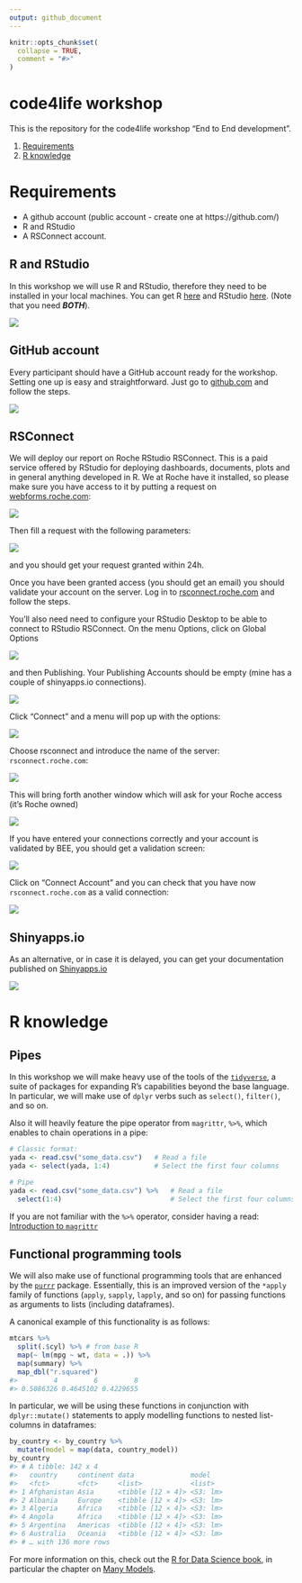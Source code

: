 ```yaml
---
output: github_document
---
```


<!-- README.md is generated from README.Rmd. Please edit that file -->

```r
knitr::opts_chunk$set(
  collapse = TRUE,
  comment = "#>"
)
```

# code4life workshop 

This is the repository for the code4life workshop "End to End development". 

1. [Requirements](#req1)
1. [R knowledge](#rknow)

# Requirements {#reqs}

- A github account (public account - create one at https://github.com/)
- R and RStudio
- A RSConnect account. 

## R and RStudio 

In this workshop we will use R and RStudio, therefore they need to be installed in your local machines. 
You can get R [here](https://cran.r-project.org/) and RStudio [here](https://www.rstudio.com/products/rstudio/download/#download). (Note that you need ___BOTH___). 

[![](img/Rstudio.jpg)](https://www.rstudio.com/products/rstudio/download/#download)


## GitHub account

Every participant should have a GitHub account ready for the workshop. Setting one up is easy and straightforward. Just go to [github.com](github.com) and follow the steps. 

[![](img/github.jpg)](https://github.com/)


## RSConnect

We will deploy our report on Roche RStudio RSConnect. This is a paid service offered by RStudio for deploying dashboards, documents, plots and in general anything developed in R. We at Roche have it installed, so please make sure you have access to it by putting a request on [webforms.roche.com](webforms.roche.com): 

[![](img/webforms.jpg)](https://webforms.roche.com/)


Then fill a request with the following parameters: 

![](img/beerequest.jpg)

and you should get your request granted within 24h. 

Once you have been granted access (you should get an email) you should validate your account on the server. Log in to [rsconnect.roche.com](rsconnect.roche.com) and follow the steps. 

You'll also need need to configure your RStudio Desktop to be able to connect to RStudio RSConnect. On the menu Options, click on Global Options

![](img/options.jpg) 

and then Publishing. Your Publishing Accounts should be empty (mine has a couple of shinyapps.io connections). 

![](img/publishing.jpg)

Click "Connect" and a menu will pop up with the options: 

![](img/pubopts.jpg)

Choose rsconnect and introduce the name of the server: `rsconnect.roche.com`: 

![](img/rsconnect.jpg)

This will bring forth another window which will ask for your Roche access (it's Roche owned)

![](img/connectrs.jpg)

If you have entered your connections correctly and your account is validated by BEE, you should get a validation screen: 

![](img/verify.jpg)

Click on "Connect Account" and you can check that you have now `rsconnect.roche.com` as a valid connection: 

![](img/rsconnfinal.jpg)

## Shinyapps.io

As an alternative, or in case it is delayed, you can get your documentation published on [Shinyapps.io](https://www.shinyapps.io/)

[![](img/shinyappsio.jpg)](https://www.shinyapps.io/)

# R knowledge {#rknow}

## Pipes

In this workshop we will make heavy use of the tools of the [`tidyverse`](https://www.tidyverse.org/), a suite of packages for expanding R's capabilities beyond the base language. In particular, we will make use of `dplyr` verbs such as `select()`, `filter()`, and so on. 

Also it will heavily feature the pipe operator from `magrittr`, `%>%`, which enables to chain operations in a pipe: 

```r
# Classic format: 
yada <- read.csv("some_data.csv")   # Read a file
yada <- select(yada, 1:4)           # Select the first four columns

# Pipe
yada <- read.csv("some_data.csv") %>%   # Read a file 
  select(1:4)                           # Select the first four columns


```

If you are not familiar with the `%>%` operator, consider having a read: [Introduction to `magrittr`](https://cran.r-project.org/web/packages/magrittr/vignettes/magrittr.html)

## Functional programming tools

We will also make use of functional programming tools that are enhanced by the [`purrr`](https://purrr.tidyverse.org/) package. Essentially, this is an improved version of the `*apply` family of functions (`apply`, `sapply`, `lapply`, and so on) for passing functions as arguments to lists (including dataframes). 

A canonical example of this functionality is as follows: 

```r
mtcars %>%
  split(.$cyl) %>% # from base R
  map(~ lm(mpg ~ wt, data = .)) %>%
  map(summary) %>%
  map_dbl("r.squared")
#>         4         6         8 
#> 0.5086326 0.4645102 0.4229655
```

In particular, we will be using these functions in conjunction with `dplyr::mutate()` statements to apply modelling functions to nested list-columns in dataframes:

```r
by_country <- by_country %>% 
  mutate(model = map(data, country_model))
by_country
#> # A tibble: 142 x 4
#>   country     continent data              model   
#>   <fct>       <fct>     <list>            <list>  
#> 1 Afghanistan Asia      <tibble [12 × 4]> <S3: lm>
#> 2 Albania     Europe    <tibble [12 × 4]> <S3: lm>
#> 3 Algeria     Africa    <tibble [12 × 4]> <S3: lm>
#> 4 Angola      Africa    <tibble [12 × 4]> <S3: lm>
#> 5 Argentina   Americas  <tibble [12 × 4]> <S3: lm>
#> 6 Australia   Oceania   <tibble [12 × 4]> <S3: lm>
#> # … with 136 more rows
```


For more information on this, check out the [R for Data Science book](https://r4ds.had.co.nz/), in particular the chapter on [Many Models](https://r4ds.had.co.nz/many-models.html#creating-list-columns). 



